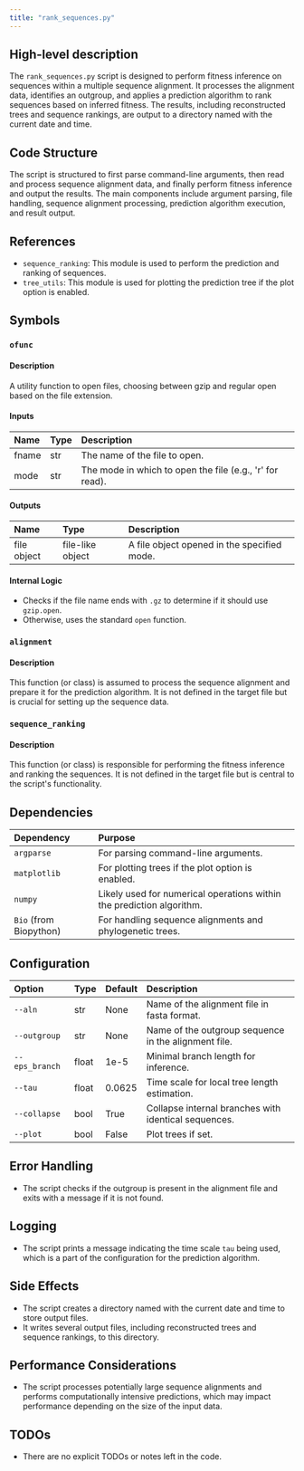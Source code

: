 ```yaml
---
title: "rank_sequences.py"
---
```


## High-level description

The `rank_sequences.py` script is designed to perform fitness inference on sequences within a multiple sequence alignment. It processes the alignment data, identifies an outgroup, and applies a prediction algorithm to rank sequences based on inferred fitness. The results, including reconstructed trees and sequence rankings, are output to a directory named with the current date and time.

## Code Structure

The script is structured to first parse command-line arguments, then read and process sequence alignment data, and finally perform fitness inference and output the results. The main components include argument parsing, file handling, sequence alignment processing, prediction algorithm execution, and result output.

## References

- `sequence_ranking`: This module is used to perform the prediction and ranking of sequences.
- `tree_utils`: This module is used for plotting the prediction tree if the plot option is enabled.

## Symbols

### `ofunc`
#### Description
A utility function to open files, choosing between gzip and regular open based on the file extension.

#### Inputs
| Name | Type | Description |
|:-----|:-----|:------------|
| fname | str | The name of the file to open. |
| mode | str | The mode in which to open the file (e.g., 'r' for read). |

#### Outputs
| Name | Type | Description |
|:-----|:-----|:------------|
| file object | file-like object | A file object opened in the specified mode. |

#### Internal Logic
- Checks if the file name ends with `.gz` to determine if it should use `gzip.open`.
- Otherwise, uses the standard `open` function.

### `alignment`
#### Description
This function (or class) is assumed to process the sequence alignment and prepare it for the prediction algorithm. It is not defined in the target file but is crucial for setting up the sequence data.

### `sequence_ranking`
#### Description
This function (or class) is responsible for performing the fitness inference and ranking the sequences. It is not defined in the target file but is central to the script's functionality.

## Dependencies

| Dependency | Purpose |
|:-----------|:--------|
| `argparse` | For parsing command-line arguments. |
| `matplotlib` | For plotting trees if the plot option is enabled. |
| `numpy` | Likely used for numerical operations within the prediction algorithm. |
| `Bio` (from Biopython) | For handling sequence alignments and phylogenetic trees. |

## Configuration

| Option | Type | Default | Description |
|:-------|:-----|:--------|:------------|
| `--aln` | str | None | Name of the alignment file in fasta format. |
| `--outgroup` | str | None | Name of the outgroup sequence in the alignment file. |
| `--eps_branch` | float | 1e-5 | Minimal branch length for inference. |
| `--tau` | float | 0.0625 | Time scale for local tree length estimation. |
| `--collapse` | bool | True | Collapse internal branches with identical sequences. |
| `--plot` | bool | False | Plot trees if set. |

## Error Handling

- The script checks if the outgroup is present in the alignment file and exits with a message if it is not found.

## Logging

- The script prints a message indicating the time scale `tau` being used, which is a part of the configuration for the prediction algorithm.

## Side Effects

- The script creates a directory named with the current date and time to store output files.
- It writes several output files, including reconstructed trees and sequence rankings, to this directory.

## Performance Considerations

- The script processes potentially large sequence alignments and performs computationally intensive predictions, which may impact performance depending on the size of the input data.

## TODOs

- There are no explicit TODOs or notes left in the code.